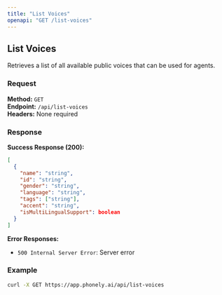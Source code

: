 ```yaml
---
title: "List Voices"
openapi: "GET /list-voices"
---
```


## List Voices

Retrieves a list of all available public voices that can be used for agents.

### Request

**Method:** `GET`  
**Endpoint:** `/api/list-voices`  
**Headers:** None required

### Response

**Success Response (200):**
```json
[
  {
    "name": "string",
    "id": "string",
    "gender": "string",
    "language": "string",
    "tags": ["string"],
    "accent": "string",
    "isMultiLingualSupport": boolean
  }
]
```

**Error Responses:**
- `500 Internal Server Error`: Server error

### Example

```bash
curl -X GET https://app.phonely.ai/api/list-voices
```
